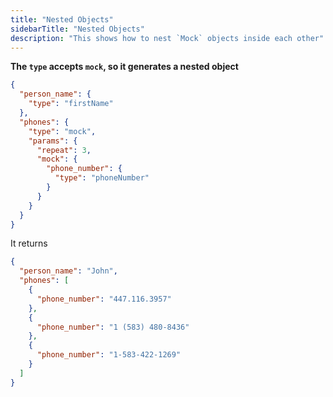 ```yaml
---
title: "Nested Objects"
sidebarTitle: "Nested Objects"
description: "This shows how to nest `Mock` objects inside each other"
---
```


**The `type` accepts `mock`, so it generates a nested object**

```json
{
  "person_name": {
    "type": "firstName"
  },
  "phones": {
    "type": "mock",
    "params": {
      "repeat": 3,
      "mock": {
        "phone_number": {
          "type": "phoneNumber"
        }
      }
    }
  }
}
```

It returns
```json
{
  "person_name": "John",
  "phones": [
    {
      "phone_number": "447.116.3957"
    },
    {
      "phone_number": "1 (583) 480-8436"
    },
    {
      "phone_number": "1-583-422-1269"
    }
  ]
}
```